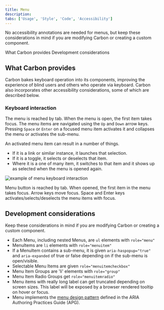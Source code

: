 ```yaml
---
title: Menu
description:
tabs: ['Usage', 'Style', 'Code', 'Accessibility']
---
```



<PageDescription>

No accessibility annotations are needed for menus, but keep these considerations
in mind if you are modifying Carbon or creating a custom component.

</PageDescription>

<AnchorLinks>

<AnchorLink>What Carbon provides</AnchorLink>
<AnchorLink>Development considerations</AnchorLink>

</AnchorLinks>

## What Carbon provides

Carbon bakes keyboard operation into its components, improving the experience of
blind users and others who operate via keyboard. Carbon also incorporates other
accessibility considerations, some of which are described below.

### Keyboard interaction

The menu is reached by tab. When the menu is open, the first item takes focus.
The menu items are navigated using the `Up` and `Down` arrow keys. Pressing
`Space` or `Enter` on a focused menu item activates it and collapses the menu or
activates the sub-menu.

An activated menu item can result in a number of things.

- If it is a link or similar instance, it launches that selection.
- If it is a toggle, it selects or deselects that item.
- Where it is a one of many item, it switches to that item and it shows up as
  selected when the menu is opened again.

<Row>
<Column colLg={12}>

![example of menu keyboard interaction](images/accessibility-menu-1.png)

<Caption>
  Menu button is reached by tab. When opened, the first item in the menu takes
  focus. Arrow keys move focus. Space and Enter keys activates/selects/deselects
  the menu items with focus.
</Caption>

</Column>
</Row>

## Development considerations

Keep these considerations in mind if you are modifying Carbon or creating a
custom component.

- Each Menu, including nested Menus, are `ul` elements with `role="menu"`
- MenuItems are `li` elements with `role="menuitem"`
- If a MenuItem contains a sub-menu, it is given `aria-haspopup="true"` and
  `aria-expanded` of true or false depending on if the sub-menu is open/visible.
- Selectable Menu Items are given `role="menuitemcheckbox"`
- Menu Item Groups are 'li' elements with `role="group"`
- Menu Item Radio Groups get `role="menuitemradio"`
- Menu items with really long label can get truncated depending on screen sizes.
  This label will be exposed by a browser rendered tooltip on hover or focus.
- Menu implements the
  [menu design pattern](https://www.w3.org/WAI/ARIA/apg/patterns/menubar/)
  defined in the ARIA Authoring Practices Guide (APG).

<A11yStatus layout="table" components="Menu" />
